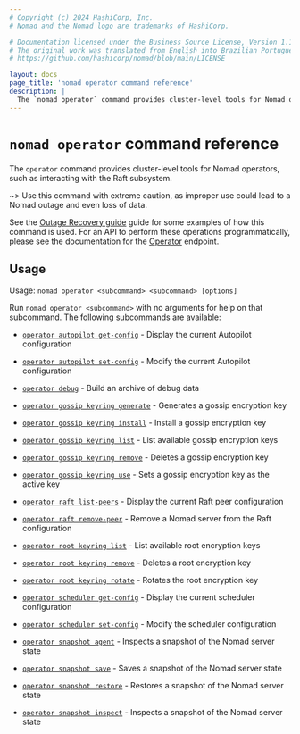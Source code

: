 ```yaml
---
# Copyright (c) 2024 HashiCorp, Inc.
# Nomad and the Nomad logo are trademarks of HashiCorp.

# Documentation licensed under the Business Source License, Version 1.1.
# The original work was translated from English into Brazilian Portuguese.
# https://github.com/hashicorp/nomad/blob/main/LICENSE

layout: docs
page_title: 'nomad operator command reference'
description: |
  The `nomad operator` command provides cluster-level tools for Nomad operators.
---
```


# `nomad operator` command reference

The `operator` command provides cluster-level tools for Nomad operators, such
as interacting with the Raft subsystem.

~> Use this command with extreme caution, as improper use could lead to a Nomad
outage and even loss of data.

See the [Outage Recovery guide] guide for some examples of how this command is
used. For an API to perform these operations programmatically, please see the
documentation for the [Operator] endpoint.

## Usage

Usage: `nomad operator <subcommand> <subcommand> [options]`

Run `nomad operator <subcommand>` with no arguments for help on that subcommand.
The following subcommands are available:

- [`operator autopilot get-config`][get-config] - Display the current Autopilot
  configuration

- [`operator autopilot set-config`][set-config] - Modify the current Autopilot
  configuration

- [`operator debug`][debug] - Build an archive of debug data

- [`operator gossip keyring generate`][gossip_keyring_generate] - Generates a gossip encryption key

- [`operator gossip keyring install`][gossip_keyring_install] - Install a gossip encryption key

- [`operator gossip keyring list`][gossip_keyring_list] - List available gossip encryption keys

- [`operator gossip keyring remove`][gossip_keyring_remove] - Deletes a gossip encryption key

- [`operator gossip keyring use`][gossip_keyring_use] - Sets a gossip encryption key as the active key

- [`operator raft list-peers`][list] - Display the current Raft peer
  configuration

- [`operator raft remove-peer`][remove] - Remove a Nomad server from the Raft
  configuration

- [`operator root keyring list`][root_keyring_list] - List available root encryption keys

- [`operator root keyring remove`][root_keyring_remove] - Deletes a root encryption key

- [`operator root keyring rotate`][root_keyring_rotate] - Rotates the root encryption key

- [`operator scheduler get-config`][scheduler-get-config] - Display the current
  scheduler configuration

- [`operator scheduler set-config`][scheduler-set-config] - Modify the scheduler
  configuration

- [`operator snapshot agent`][snapshot-agent] <EnterpriseAlert inline /> - Inspects a snapshot of the Nomad server state

- [`operator snapshot save`][snapshot-save] - Saves a snapshot of the Nomad server state

- [`operator snapshot restore`][snapshot-restore] - Restores a snapshot of the Nomad server state

- [`operator snapshot inspect`][snapshot-inspect] - Inspects a snapshot of the Nomad server state

[debug]: /nomad/commands/operator/debug 'Builds an archive of configuration and state'
[get-config]: /nomad/commands/operator/autopilot/get-config 'Autopilot Get Config command'
[gossip_keyring_generate]: /nomad/commands/operator/gossip/keyring-generate 'Generates a gossip encryption key'
[gossip_keyring_install]: /nomad/commands/operator/gossip/keyring-install 'Install a gossip encryption key'
[gossip_keyring_list]: /nomad/commands/operator/gossip/keyring-list 'List available gossip encryption keys'
[gossip_keyring_remove]: /nomad/commands/operator/gossip/keyring-remove 'Deletes a gossip encryption key'
[gossip_keyring_use]: /nomad/commands/operator/gossip/keyring-use 'Sets a gossip encryption key as the active key'
[list]: /nomad/commands/operator/raft/list-peers 'Raft List Peers command'
[operator]: /nomad/api-docs/operator 'Operator API documentation'
[outage recovery guide]: /nomad/docs/manage/outage-recovery
[remove]: /nomad/commands/operator/raft/remove-peer 'Raft Remove Peer command'
[root_keyring_list]: /nomad/commands/operator/root/keyring-list 'List available root encryption keys'
[root_keyring_remove]: /nomad/commands/operator/root/keyring-remove 'Deletes a root encryption key'
[root_keyring_rotate]: /nomad/commands/operator/root/keyring-rotate 'Rotates the root encryption key'
[set-config]: /nomad/commands/operator/autopilot/set-config 'Autopilot Set Config command'
[snapshot-save]: /nomad/commands/operator/snapshot/save 'Snapshot Save command'
[snapshot-restore]: /nomad/commands/operator/snapshot/restore 'Snapshot Restore command'
[snapshot-inspect]: /nomad/commands/operator/snapshot/inspect 'Snapshot Inspect command'
[snapshot-agent]: /nomad/commands/operator/snapshot/agent 'Snapshot Agent command'
[scheduler-get-config]: /nomad/commands/operator/scheduler/get-config 'Scheduler Get Config command'
[scheduler-set-config]: /nomad/commands/operator/scheduler/set-config 'Scheduler Set Config command'

